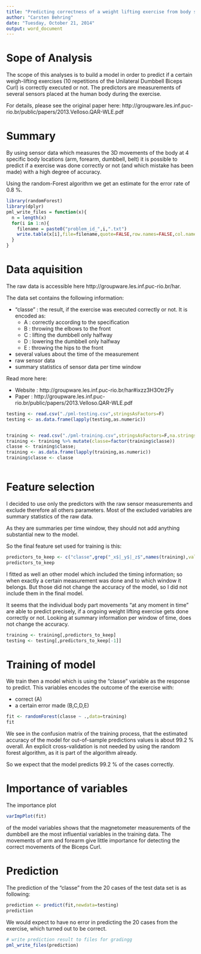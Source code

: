 ```yaml
---
title: "Predicting correctness of a weight lifting exercise from body sensor data"
author: "Carsten Behring"
date: "Tuesday, October 21, 2014"
output: word_document
---
```


# Sope of Analysis
The scope of this analyses is to build a model in order to predict if a certain weigh-lifting exercises (10 repetitions of the Unilateral Dumbbell Biceps Curl) is correctly executed or not.
The predictors are measurements of several sensors placed at the human body during the exercise.

For details, please see the original paper here: 
http://groupware.les.inf.puc-rio.br/public/papers/2013.Velloso.QAR-WLE.pdf


# Summary
By using sensor data which measures the 3D movements of the body at 4 specific body locations (arm, forearm, dumbbell, belt) it is possible to predict if a exercise was done correctly or not (and which mistake has been made) with a high degree of accuracy.

Using the random-Forest algorithm we get an estimate for the error rate of 0.8 %. 



```r
library(randomForest)
library(dplyr)
pml_write_files = function(x){
  n = length(x)
  for(i in 1:n){
    filename = paste0("problem_id_",i,".txt")
    write.table(x[i],file=filename,quote=FALSE,row.names=FALSE,col.names=FALSE)
  }
}


```
# Data aquisition
The raw data is accessible here http://groupware.les.inf.puc-rio.br/har.

The data set contains the following information:

- "classe" : the result, if the exercise was executed correctly or not. It is encoded as:
     + A : correctly according to the specification 
     + B : throwing the elbows to the front
     + C : lifting the dumbbell only halfway
     + D : lowering the dumbbell only halfway
     + E : throwing the hips to the front
- several values about the time of the measurement
- raw sensor data
- summary statistics of sensor data per time window

Read more here:

* Website : http://groupware.les.inf.puc-rio.br/har#ixzz3H3Otr2Fy
* Paper : http://groupware.les.inf.puc-rio.br/public/papers/2013.Velloso.QAR-WLE.pdf


```r

testing <- read.csv("./pml-testing.csv",stringsAsFactors=F)  
testing <- as.data.frame(lapply(testing,as.numeric))


training <- read.csv("./pml-training.csv",stringsAsFactors=F,na.strings=c("NA",""))
training <- training %>% mutate(classe=factor(training$classe))
classe <- training$classe;
training <- as.data.frame(lapply(training,as.numeric))
training$classe <- classe                                 



```

# Feature selection

I decided to use only the predictors with the raw sensor measurements and exclude therefore all others parameters.
Most of the excluded variables are summary statistics of the raw data.

As they are summaries per time window, they should not add anything substantial new to the model.

So the final feature set used for training is this:

```r
predictors_to_keep <- c("classe",grep("_x$|_y$|_z$",names(training),value = T))
predictors_to_keep
```

I fitted as well an other model which included the timing information; so when exactly a certain measurement was done and to which window it belongs. But those did not change the accuracy of the model, so I did not include them in the final model.

It seems that the individual body part movements "at any moment in time" are able to predict precisely, if a ongoing weight lifting exercise gets done correctly or not. Looking at summary information per window of time, does not change the accuracy.




```r
training <- training[,predictors_to_keep]
testing <- testing[,predictors_to_keep[-1]]
```

# Training of model

We train then a model which is using the "classe" variable as the response to predict. This variables encodes the outcome of the exercise with:

- correct (A)
- a certain error made (B,C,D,E)

```r
fit <- randomForest(classe ~ .,data=training)
fit
```

We see in the confusion matrix of the training process, that the estimated accuracy of the model for out-of-sample predictions values is about 99.2 % overall.
An explicit cross-validation is not needed by using the random forest algorithm, as it is part of the algorithm already.

So we expect that the model predicts 99.2 % of the cases correctly.

# Importance of variables

The importance plot 

```r
varImpPlot(fit)
```

of the model variables shows that the magnetometer measurements of the dumbbell are the most influential variables in the training data. The movements of arm and forearm give little importance for detecting the correct movements of the Biceps Curl.


# Prediction

The prediction of the "classe" from the 20 cases of the test data set is as following:
```r
prediction <- predict(fit,newdata=testing)
prediction
```

We would expect to have no error in predicting the 20 cases from the exercise, which turned out to be correct.


```r
# write prediction result to files for gradingg
pml_write_files(prediction)
```





